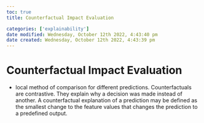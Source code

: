 ```yaml
---
toc: true
title: Counterfactual Impact Evaluation

categories: ['explainability']
date modified: Wednesday, October 12th 2022, 4:43:40 pm
date created: Wednesday, October 12th 2022, 4:43:39 pm
---
```


# Counterfactual Impact Evaluation


- local method of comparison for different predictions. Counterfactuals are contrastive. They explain why a decision was made instead of another. A counterfactual explanation of a prediction may be defined as the smallest change to the feature values that changes the prediction to a predefined output.




